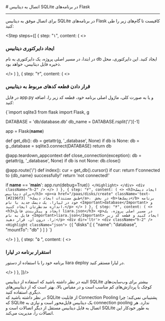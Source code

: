 

<Layout>
<Head>
<title>مستندات اتصال به دیتابیس SQLite در Flask - لیارا</title>
<meta property="og:title" content="مستندات خدمات رایانش ابری لیارا" />
<meta property="og:description" content="مستندات مربوط به اتصال به دیتابیس SQLite در فریم‌ورک Flask در لیارا"  />
</Head>
# اتصال به دیتابیس SQLite در برنامه‌های Flask
<hr className="mb-2" />

<p> برای اتصال موفق به دیتابیس SQLite در برنامه‌های Flask کافیست تا گام‌های زیر را طی کنید: </p>
<div className="h-2" />

<Step  steps={[
    {
    step: "۱",
    content: (
    <>
            <h3>ایجاد دایرکتوری دیتابیس</h3>
            <div className="h-1" />
            <p>
                در ابتدا، در مسیر اصلی پروژه، یک دایرکتوری به نام <Important>db</Important> ایجاد کنید. این دایرکتوری، 
                محل ذخیره فایل دیتابیس، خواهد بود.
            </p>
    </>
    )
    },
    {
    step: "۲",
    content: (
    <>
            <h3>
            قرار دادن قطعه کد‌های مربوط به دیتابیس
            </h3>
            <p>
                در فایل <Important>app.py</Important> و یا به صورت کلی، ماژول اصلی برنامه خود، قطعه کد زیر را، اضافه کنید:
            </p>
            <div className="h-2" />
            <div dir='ltr'>
                <Highlight className="python">
                    {`import sqlite3
from flask import Flask, g

DATABASE = 'db/database.db'
db_name  = DATABASE.rsplit('/')[-1]

app = Flask(__name__)

def get_db():
    db = getattr(g, '_database', None)
    if db is None:
        db = g._database = sqlite3.connect(DATABASE)
    return db

@app.teardown_appcontext
def close_connection(exception):
    db = getattr(g, '_database', None)
    if db is not None:
        db.close()

@app.route('/')
def index():
    cur = get_db().cursor()
    if cur:
        return f'connected to {db_name} successfully!'
    return 'not connected!'

if __name__ == '__main__':
    app.run(debug=True)`}
                </Highlight>
            </div>
            <div className="h-2" />
    </>
    )
    },
    {
    step: "۳",
    content: (
    <>
        <h3>ایجاد دیسک برای دیتابیس</h3>
        <p><a href="/paas/disks/create" className='text-[#2196f3] '>طبق مستندات ایجاد دیسک</a>،  در بخش <b>دیسک‌ها</b> برنامه خود در لیارا، یک دیسک جدید با نام <Important>database</Important> و اندازه مدنظرتان ایجاد کنید.</p>
    </>
    )
    },
    {
    step: "۴",
    content: (
    <>
        <h3>ایجاد و پیکربندی فایل liara.json</h3>
        <p>در مسیر اصلی پروژه، یک فایل به نام <Important>liara.json</Important> ایجاد کنید و قطعه کد زیر را، درون آن، قرار دهید:</p>
        <div dir='ltr'>
        <div className="h-2" />
        <Highlight className="json">
        {`{
    "disks":[
        {
            "name": "database",
            "mountTo": "db"
        }
    ]
}
`}
        </Highlight>
        </div>
    </>
    )
    },
    {
    step: "۵ ",
    content: (
    <>
        <h3>استقرار برنامه در لیارا</h3>
        <p>برنامه خود را با استفاده از دستور <Important>liara deploy</Important> در لیارا مستقر کنید.</p>
    </>
    )
    },
]}/>
<div className="h-4" />
    

<div className="h-4" />
البته در نظر داشته باشید که استفاده از دیتابیس SQLite بیشتر برای وب‌سایت‌های کوچک با پردازش‌های کم مناسب است و 
در مقیاس بالا، بهتر است که از دیتابیس‌های دیگری استفاده کنید.

<Section id="connection-pooling" title="استفاده از Connection Pooling" />
در نظر داشته باشید که SQLite از قابلیت Connection Pooling پشتیبانی نمی‌کند؛ چرا که SQLite یک دیتابیس فایل‌محور است و نیازی به connection pooling ندارد. هر اتصال به فایل دیتابیس مستقل از دیگر اتصالات است و SQLite به طور خودکار این اتصالات را، مدیریت می‌کند.


</Layout>